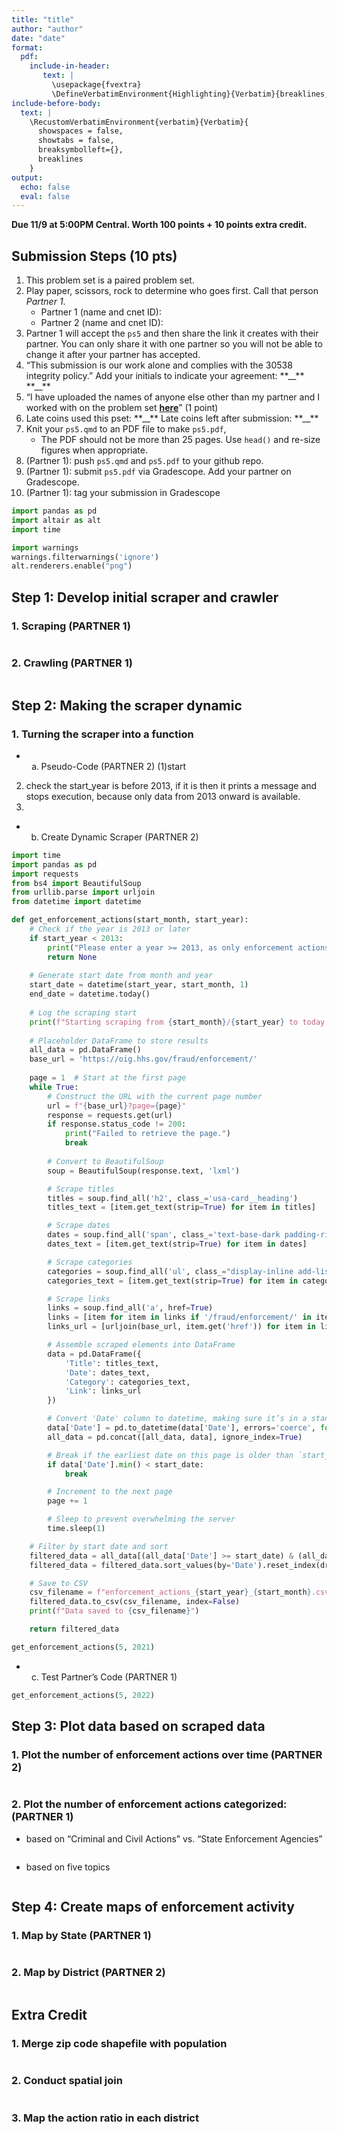 ```yaml
---
title: "title"
author: "author"
date: "date"
format: 
  pdf:
    include-in-header: 
       text: |
         \usepackage{fvextra}
         \DefineVerbatimEnvironment{Highlighting}{Verbatim}{breaklines,commandchars=\\\{\}}
include-before-body:
  text: |
    \RecustomVerbatimEnvironment{verbatim}{Verbatim}{
      showspaces = false,
      showtabs = false,
      breaksymbolleft={},
      breaklines
    }
output:
  echo: false
  eval: false
---
```


**Due 11/9 at 5:00PM Central. Worth 100 points + 10 points extra credit.**

## Submission Steps (10 pts)
1. This problem set is a paired problem set.
2. Play paper, scissors, rock to determine who goes first. Call that person *Partner 1*.
    - Partner 1 (name and cnet ID):
    - Partner 2 (name and cnet ID):
3. Partner 1 will accept the `ps5` and then share the link it creates with their partner. You can only share it with one partner so you will not be able to change it after your partner has accepted. 
4. "This submission is our work alone and complies with the 30538 integrity policy." Add your initials to indicate your agreement: \*\*\_\_\*\* \*\*\_\_\*\*
5. "I have uploaded the names of anyone else other than my partner and I worked with on the problem set **[here](https://docs.google.com/forms/d/185usrCREQaUbvAXpWhChkjghdGgmAZXA3lPWpXLLsts/edit)**"  (1 point)
6. Late coins used this pset: \*\*\_\_\*\* Late coins left after submission: \*\*\_\_\*\*
7. Knit your `ps5.qmd` to an PDF file to make `ps5.pdf`, 
    * The PDF should not be more than 25 pages. Use `head()` and re-size figures when appropriate. 
8. (Partner 1): push  `ps5.qmd` and `ps5.pdf` to your github repo.
9. (Partner 1): submit `ps5.pdf` via Gradescope. Add your partner on Gradescope.
10. (Partner 1): tag your submission in Gradescope

\newpage

```python
import pandas as pd
import altair as alt
import time

import warnings 
warnings.filterwarnings('ignore')
alt.renderers.enable("png")
```


## Step 1: Develop initial scraper and crawler

### 1. Scraping (PARTNER 1)

```python

```

  
### 2. Crawling (PARTNER 1)

```python

```

## Step 2: Making the scraper dynamic

### 1. Turning the scraper into a function 

* a. Pseudo-Code (PARTNER 2)
(1)start
(2) check the start_year is before 2013, if it is then it prints a message and stops execution, because only data from 2013 onward is available.
(3) 


* b. Create Dynamic Scraper (PARTNER 2)

```python
import time
import pandas as pd
import requests
from bs4 import BeautifulSoup
from urllib.parse import urljoin
from datetime import datetime

def get_enforcement_actions(start_month, start_year):
    # Check if the year is 2013 or later
    if start_year < 2013:
        print("Please enter a year >= 2013, as only enforcement actions from 2013 onward are available.")
        return None
    
    # Generate start date from month and year
    start_date = datetime(start_year, start_month, 1)
    end_date = datetime.today()
    
    # Log the scraping start
    print(f"Starting scraping from {start_month}/{start_year} to today: {end_date.strftime('%m/%d/%Y')}")
    
    # Placeholder DataFrame to store results
    all_data = pd.DataFrame()
    base_url = 'https://oig.hhs.gov/fraud/enforcement/'
    
    page = 1  # Start at the first page
    while True:
        # Construct the URL with the current page number
        url = f"{base_url}?page={page}"
        response = requests.get(url)
        if response.status_code != 200:
            print("Failed to retrieve the page.")
            break
        
        # Convert to BeautifulSoup
        soup = BeautifulSoup(response.text, 'lxml')

        # Scrape titles
        titles = soup.find_all('h2', class_='usa-card__heading')
        titles_text = [item.get_text(strip=True) for item in titles]

        # Scrape dates
        dates = soup.find_all('span', class_='text-base-dark padding-right-105')
        dates_text = [item.get_text(strip=True) for item in dates]

        # Scrape categories
        categories = soup.find_all('ul', class_="display-inline add-list-reset")
        categories_text = [item.get_text(strip=True) for item in categories]

        # Scrape links
        links = soup.find_all('a', href=True)
        links = [item for item in links if '/fraud/enforcement/' in item.get('href')]
        links_url = [urljoin(base_url, item.get('href')) for item in links[3:23]]

        # Assemble scraped elements into DataFrame
        data = pd.DataFrame({
            'Title': titles_text,
            'Date': dates_text,
            'Category': categories_text,
            'Link': links_url
        })

        # Convert 'Date' column to datetime, making sure it’s in a standard format
        data['Date'] = pd.to_datetime(data['Date'], errors='coerce', format='%B %d, %Y')
        all_data = pd.concat([all_data, data], ignore_index=True)

        # Break if the earliest date on this page is older than `start_date`
        if data['Date'].min() < start_date:
            break

        # Increment to the next page
        page += 1

        # Sleep to prevent overwhelming the server
        time.sleep(1)

    # Filter by start date and sort
    filtered_data = all_data[(all_data['Date'] >= start_date) & (all_data['Date'] <= end_date)]
    filtered_data = filtered_data.sort_values(by='Date').reset_index(drop=True)

    # Save to CSV
    csv_filename = f"enforcement_actions_{start_year}_{start_month}.csv"
    filtered_data.to_csv(csv_filename, index=False)
    print(f"Data saved to {csv_filename}")

    return filtered_data

```

```python
get_enforcement_actions(5, 2021)
```

* c. Test Partner's Code (PARTNER 1)

```python
get_enforcement_actions(5, 2022)
```

## Step 3: Plot data based on scraped data

### 1. Plot the number of enforcement actions over time (PARTNER 2)

```python

```

### 2. Plot the number of enforcement actions categorized: (PARTNER 1)

* based on "Criminal and Civil Actions" vs. "State Enforcement Agencies"

```python

```

* based on five topics

```python

```

## Step 4: Create maps of enforcement activity

### 1. Map by State (PARTNER 1)

```python

```


### 2. Map by District (PARTNER 2)

```python

```

## Extra Credit

### 1. Merge zip code shapefile with population
```python

```

### 2. Conduct spatial join
```python

```

### 3. Map the action ratio in each district
```python

```